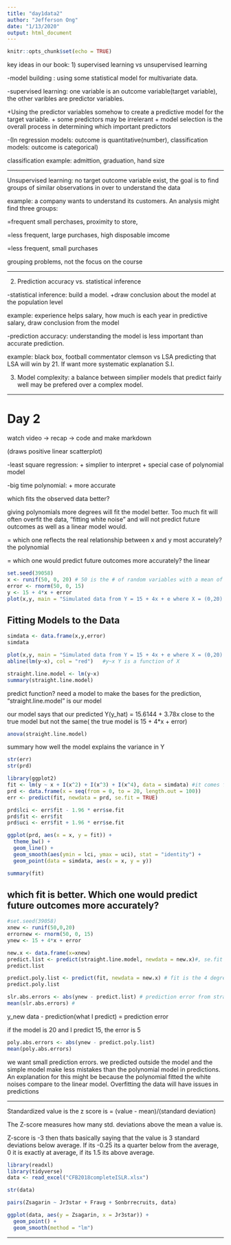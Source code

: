 ```yaml
---
title: "day1data2"
author: "Jefferson Ong"
date: "1/13/2020"
output: html_document
---
```


```r
knitr::opts_chunk$set(echo = TRUE)
```


key ideas in our book: 
1) supervised learning vs unsupervised learning

-model building : using some statistical model for multivariate data.

-supervised learning: one variable is an outcome variable(target variable), 
the other varibles are predictor variables. 

+Using the predictor variables somehow to create a predictive model for the target variable. 
+ some predictors may be irrelerant
+ model selection is the overall process in determining which important predictors

-(In regression models: outcome is quantitative(number), classification models: outcome is categorical)

classification example: admittion, graduation, hand size

----------


Unsupervised learning: no target outcome variable exist, the goal is to find groups of similar observations 
in over to understand the data

example: a company wants to understand its customers. An analysis might find three groups:

=frequent small perchases, proximity to store, 

=less frequent, large purchases, high disposable imcome

=less frequent, small purchases

grouping problems, not the focus on the course

-----


2) Prediction accuracy vs. statistical inference

-statistical inference: build a model.
+draw conclusion about the model at the population level

example: experience helps salary, how much is each year in predictive salary, draw conclusion from the model


-prediction accuracy: understanding the model is less important than accurate prediction. 

example: black box, football commentator clemson vs LSA predicting that LSA will win by 21. If want more systematic explanation S.I.





3) Model complexity: a balance between simplier models that predict fairly well may be prefered over a complex model. 

-----------------------

# Day 2

watch video -> recap -> code and make markdown


(draws positive linear scatterplot)

-least square regression: 
+ simplier to interpret
+ special case of polynomial model

-big time polynomial:
+ more accurate


which fits the observed data better?

giving polynomials more degrees will fit the model better. Too much fit will often overfit the data, "fitting white noise" and will not predict future outcomes as well as a linear model would. 

= which one reflects the real relationship between x and y most accurately? the polynomial

= which one would predict future outcomes more accurately? the linear




```r
set.seed(39058)
x <- runif(50, 0, 20) # 50 is the # of random variables with a mean of 0 and sd of 20
error <- rnorm(50, 0, 15)
y <- 15 + 4*x + error
plot(x,y, main = "Simulated data from Y = 15 + 4x + e where X = (0,20) and e ~ N(0,15)")
```


## Fitting Models to the Data

```r
simdata <- data.frame(x,y,error)
simdata

plot(x,y, main = "Simulated data from Y = 15 + 4x + e where X = (0,20) and e ~ N(0,15)")
abline(lm(y~x), col = "red")   #y~x Y is a function of X
```
```r
straight.line.model <- lm(y~x)
summary(straight.line.model)
```

predict function? need a model to make the bases for the prediction, "straight.line.model" is our model

our model says that our predicted Y(y_hat) = 15.6144 + 3.78x close to the true model but not the same( the true model is 15 + 4*x + error)

```r
anova(straight.line.model)
```

summary how well the model explains the variance in Y

```r
str(err)
str(prd)
```

```r

library(ggplot2)
fit <- lm(y ~ x + I(x^2) + I(x^3) + I(x^4), data = simdata) #it comes from the fit I, get prediction values. 
prd <- data.frame(x = seq(from = 0, to = 20, length.out = 100))
err <- predict(fit, newdata = prd, se.fit = TRUE)

prd$lci <- err$fit - 1.96 * err$se.fit
prd$fit <- err$fit
prd$uci <- err$fit + 1.96 * err$se.fit

ggplot(prd, aes(x = x, y = fit)) +
  theme_bw() +
  geom_line() +
  geom_smooth(aes(ymin = lci, ymax = uci), stat = "identity") +
  geom_point(data = simdata, aes(x = x, y = y))
```

```r
summary(fit)
```



## which fit is better. Which one would predict future outcomes more accurately?

```r
#set.seed(39058)
xnew <- runif(50,0,20)
errornew <- rnorm(50, 0, 15)
ynew <- 15 + 4*x + error

new.x <- data.frame(x=xnew)
predict.list <- predict(straight.line.model, newdata = new.x)#, se.fit = TRUE) 
predict.list
```

```r
predict.poly.list <- predict(fit, newdata = new.x) # fit is the 4 degreee polynomial model
predict.poly.list
```

```r
slr.abs.errors <- abs(ynew - predict.list) # prediction error from straightline model, abs is the absolute value
mean(slr.abs.errors) #
```

y_new data - prediction(what I predict) = prediction error

if the model is 20 and I predict 15, the error is 5

```r
poly.abs.errors <- abs(ynew - predict.poly.list)
mean(poly.abs.errors)
```

we want small prediction errors. we predicted outside the model and the simple model make less mistakes than the polynomial model in predictions. An explanation for this might be because the polynomial fitted the white noises compare to the linear model. Overfitting the data will have issues in predictions

---------------------


Standardized value is the z score is = (value - mean)/(standard deviation)

The Z-score measures how many std. deviations above the mean a value is.

Z-score is -3 then thats basically saying that the value is 3 standard deviations below average. If its -0.25 its a quarter below from the average, 0 it is exactly at average, if its 1.5 its above average.

```r
library(readxl)
library(tidyverse)
data <- read_excel("CFB2018completeISLR.xlsx")
```

```r
str(data)
```
```r
pairs(Zsagarin ~ Jr3star + Fravg + Sonbrrecruits, data)
```



```r
ggplot(data, aes(y = Zsagarin, x = Jr3star)) +
  geom_point() +
  geom_smooth(method = "lm")
```


____________







































































